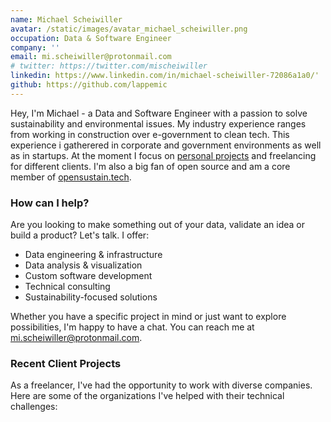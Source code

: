 ```yaml
---
name: Michael Scheiwiller
avatar: /static/images/avatar_michael_scheiwiller.png
occupation: Data & Software Engineer
company: ''
email: mi.scheiwiller@protonmail.com
# twitter: https://twitter.com/mischeiwiller
linkedin: https://www.linkedin.com/in/michael-scheiwiller-72086a1a0/'
github: https://github.com/lappemic
---
```


Hey, I'm Michael - a Data and Software Engineer with a passion to solve sustainability and environmental issues. My industry experience ranges from working in construction over e-government to clean tech. This experience i gatherered in corporate and government environments as well as in startups. At the moment I focus on [personal projects](https://www.michaelscheiwiller.com/projects) and freelancing for different clients. I'm also a big fan of open source and am a core member of [opensustain.tech](https://opensustain.tech).

### How can I help?

Are you looking to make something out of your data, validate an idea or build a product? Let's talk. I offer:

- Data engineering & infrastructure
- Data analysis & visualization
- Custom software development
- Technical consulting
- Sustainability-focused solutions

Whether you have a specific project in mind or just want to explore possibilities, I'm happy to have a chat. You can reach me at mi.scheiwiller@protonmail.com.

### Recent Client Projects

As a freelancer, I've had the opportunity to work with diverse companies. Here are some of the organizations I've helped with their technical challenges:

<ClientLogos />
